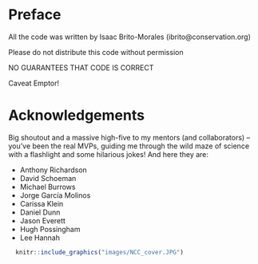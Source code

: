 # Preface {.unnumbered}

All the code was written by Isaac Brito-Morales (ibrito\@conservation.org)

Please do not distribute this code without permission

NO GUARANTEES THAT CODE IS CORRECT

Caveat Emptor!

# Acknowledgements

Big shoutout and a massive high-five to my mentors (and collaborators) -- you've been the real MVPs, guiding me through the wild maze of science with a flashlight and some hilarious jokes! And here they are:

-   Anthony Richardson
-   David Schoeman
-   Michael Burrows
-   Jorge García Molinos
-   Carissa Klein
-   Daniel Dunn
-   Jason Everett
-   Hugh Possingham
-   Lee Hannah

```r
  knitr::include_graphics("images/NCC_cover.JPG")
```
